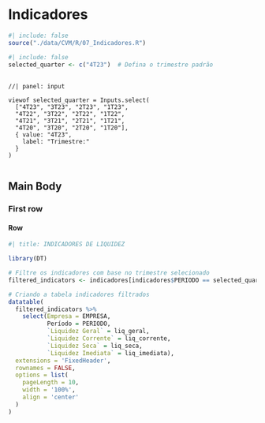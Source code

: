 # Indicadores

```r
#| include: false
source("./data/CVM/R/07_Indicadores.R")

#| include: false
selected_quarter <- c("4T23")  # Defina o trimestre padrão


```

## {.sidebar}

```ojs
//| panel: input

viewof selected_quarter = Inputs.select(
  ["4T23", "3T23", "2T23", "1T23",
  "4T22", "3T22", "2T22", "1T22",
  "4T21", "3T21", "2T21", "1T21",
  "4T20", "3T20", "2T20", "1T20"], 
  { value: "4T23", 
    label: "Trimestre:"
  }
)


```

## Main Body

### First row {height="70%"}

#### Row {.tabset}

```r
#| title: INDICADORES DE LIQUIDEZ

library(DT)

# Filtre os indicadores com base no trimestre selecionado
filtered_indicators <- indicadores[indicadores$PERIODO == selected_quarter, ]

# Criando a tabela indicadores filtrados
datatable(
  filtered_indicators %>%
    select(Empresa = EMPRESA, 
           Período = PERIODO, 
           `Liquidez Geral` = liq_geral, 
           `Liquidez Corrente` = liq_corrente, 
           `Liquidez Seca` = liq_seca, 
           `Liquidez Imediata` = liq_imediata), 
  extensions = 'FixedHeader',
  rownames = FALSE,
  options = list(
    pageLength = 10,
    width = '100%',
    align = 'center'
  )
)



```

